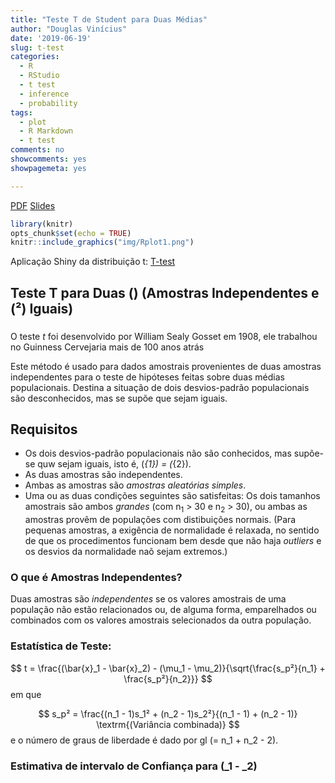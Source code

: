 ```yaml
---
title: "Teste T de Student para Duas Médias"
author: "Douglas Vinícius"
date: '2019-06-19'
slug: t-test
categories:
  - R
  - RStudio
  - t test
  - inference
  - probability
tags:
  - plot
  - R Markdown
  - t test
comments: no
showcomments: yes
showpagemeta: yes

---
```


[PDF](pdf/slides2.pdf)
[Slides](slides/t-test.html)

```r
library(knitr)
opts_chunk$set(echo = TRUE)
knitr::include_graphics("img/Rplot1.png")
```

Aplicação Shiny da distribuição t: [T-test](https://douglas-vincius.shinyapps.io/T-test-shiny/)

## Teste T para Duas \(\mu\) (Amostras Independentes e \(\sigma²\) Iguais)


###

O teste *t* foi desenvolvido por William Sealy Gosset em 1908, ele trabalhou no Guinness Cervejaria mais de 100 anos atrás 


Este método é usado para dados amostrais provenientes de duas amostras independentes para o teste de hipóteses feitas sobre duas médias populacionais. Destina a situação de dois desvios-padrão populacionais são desconhecidos, mas se supõe que sejam iguais.


## Requisitos

- Os dois desvios-padrão populacionais não são conhecidos, mas supõe-se quw sejam iguais, isto é, \(\sigma_{1}\) = \(\sigma_{2}\).
- As duas amostras são independentes.
- Ambas as amostras são *amostras aleatórias simples*.
- Uma ou as duas condições seguintes são satisfeitas: Os dois tamanhos amostrais são ambos *grandes* (com n<sub>1</sub> > 30 e n<sub>2</sub> > 30), ou ambas as amostras provêm de populações com distibuições normais. (Para pequenas amostras, a exigência de normalidade é relaxada, no sentido de que os procedimentos funcionam bem desde que não haja *outliers* e os desvios da normalidade naõ sejam extremos.)


### O que é Amostras Independentes?

Duas amostras são *independentes* se os valores amostrais de uma população não estão relacionados ou, de alguma forma, emparelhados ou combinados com os valores amostrais selecionados da outra população.


### Estatística de Teste:

$$
t = \frac{(\bar{x}_1 - \bar{x}_2) - (\mu_1 - \mu_2)}{\sqrt{\frac{s_p²}{n_1} + \frac{s_p²}{n_2}}}
$$
em que

$$
s_p² = \frac{(n_1 - 1)s_1² + (n_2 - 1)s_2²}{(n_1 - 1) + (n_2 - 1)}  \textrm{(Variância combinada)}
$$
e o número de graus de liberdade é dado por gl \(= n_1 + n_2 - 2\).


### Estimativa de intervalo de Confiança para \(\mu_1 - \mu_2\) 


